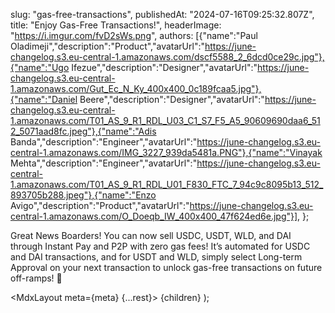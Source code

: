 

  slug: "gas-free-transactions",
  publishedAt: "2024-07-16T09:25:32.807Z",
  title: "Enjoy Gas-Free Transactions!",
  headerImage: "https://i.imgur.com/fvD2sWs.png",
  authors: [{"name":"Paul Oladimeji","description":"Product","avatarUrl":"https://june-changelog.s3.eu-central-1.amazonaws.com/dscf5588_2_6dcd0ce29c.jpg"},{"name":"Ugo Ifezue","description":"Designer","avatarUrl":"https://june-changelog.s3.eu-central-1.amazonaws.com/Gut_Ec_N_Ky_400x400_0c189fcaa5.jpg"},{"name":"Daniel Beere","description":"Designer","avatarUrl":"https://june-changelog.s3.eu-central-1.amazonaws.com/T01_AS_9_R1_RDL_U03_C1_S7_F5_A5_90609690daa6_512_5071aad8fc.jpeg"},{"name":"Adis Banda","description":"Engineer","avatarUrl":"https://june-changelog.s3.eu-central-1.amazonaws.com/IMG_3227_939da5481a.PNG"},{"name":"Vinayak Mehta","description":"Engineer","avatarUrl":"https://june-changelog.s3.eu-central-1.amazonaws.com/T01_AS_9_R1_RDL_U01_F830_FTC_7_94c9c8095b13_512_893705b288.jpeg"},{"name":"Enzo Avigo","description":"Product","avatarUrl":"https://june-changelog.s3.eu-central-1.amazonaws.com/O_Doeqb_IW_400x400_47f624ed6e.jpg"}],
};

Great News Boarders! You can now sell USDC, USDT, WLD, and DAI through Instant Pay and P2P with zero gas fees! It’s automated for USDC and DAI transactions, and for USDT and WLD, simply select Long-term Approval on your next transaction to unlock gas-free transactions on future off-ramps! 🎉

  <MdxLayout meta={meta} {...rest}>
    {children}
  </MdxLayout>
);
